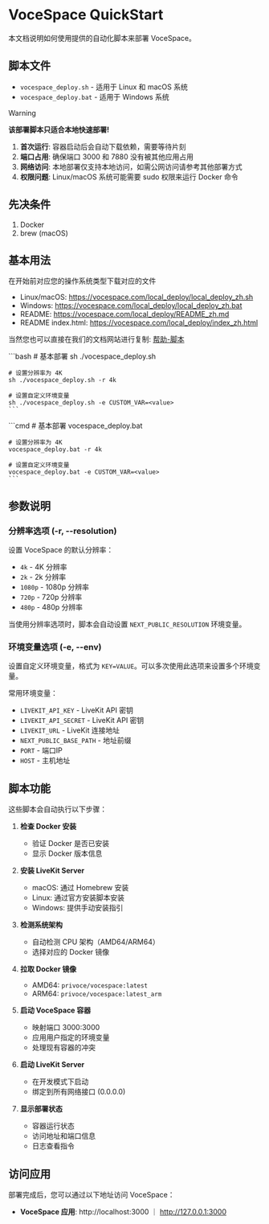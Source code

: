 
# VoceSpace QuickStart

本文档说明如何使用提供的自动化脚本来部署 VoceSpace。

## 脚本文件

- `vocespace_deploy.sh` - 适用于 Linux 和 macOS 系统
- `vocespace_deploy.bat` - 适用于 Windows 系统

> [!WARNING]
> **该部署脚本只适合本地快速部署!**
> 1. **首次运行**: 容器启动后会自动下载依赖，需要等待片刻
> 2. **端口占用**: 确保端口 3000 和 7880 没有被其他应用占用
> 3. **网络访问**: 本地部署仅支持本地访问，如需公网访问请参考其他部署方式
> 4. **权限问题**: Linux/macOS 系统可能需要 sudo 权限来运行 Docker 命令


## 先决条件

1. Docker
2. brew (macOS)

## 基本用法

在开始前对应您的操作系统类型下载对应的文件
- Linux/macOS: https://vocespace.com/local_deploy/local_deploy_zh.sh
- Windows: https://vocespace.com/local_deploy/local_deploy_zh.bat
- README: https://vocespace.com/local_deploy/README_zh.md
- README index.html: https://vocespace.com/local_deploy/index_zh.html

当然您也可以直接在我们的文档网站进行复制: [帮助-脚本](./help#本地部署脚本)

<Tabs>
  <Tab label="Linux/macOS">
    ```bash
    # 基本部署
    sh ./vocespace_deploy.sh

    # 设置分辨率为 4K
    sh ./vocespace_deploy.sh -r 4k

    # 设置自定义环境变量
    sh ./vocespace_deploy.sh -e CUSTOM_VAR=<value>
    ```
  </Tab>
  <Tab label="Windows">
    ```cmd
    # 基本部署
    vocespace_deploy.bat

    # 设置分辨率为 4K
    vocespace_deploy.bat -r 4k

    # 设置自定义环境变量
    vocespace_deploy.bat -e CUSTOM_VAR=<value>
    ```
  </Tab>
</Tabs>

## 参数说明

### 分辨率选项 (-r, --resolution)

设置 VoceSpace 的默认分辨率：

- `4k` - 4K 分辨率
- `2k` - 2k 分辨率
- `1080p` - 1080p 分辨率
- `720p` - 720p 分辨率
- `480p` - 480p 分辨率

当使用分辨率选项时，脚本会自动设置 `NEXT_PUBLIC_RESOLUTION` 环境变量。

### 环境变量选项 (-e, --env)

设置自定义环境变量，格式为 `KEY=VALUE`。可以多次使用此选项来设置多个环境变量。

常用环境变量：

- `LIVEKIT_API_KEY` - LiveKit API 密钥
- `LIVEKIT_API_SECRET` - LiveKit API 密钥
- `LIVEKIT_URL` - LiveKit 连接地址
- `NEXT_PUBLIC_BASE_PATH` - 地址前缀
- `PORT` - 端口IP
- `HOST` - 主机地址

## 脚本功能

这些脚本会自动执行以下步骤：

1. **检查 Docker 安装**
   - 验证 Docker 是否已安装
   - 显示 Docker 版本信息

2. **安装 LiveKit Server**
   - macOS: 通过 Homebrew 安装
   - Linux: 通过官方安装脚本安装
   - Windows: 提供手动安装指引

3. **检测系统架构**
   - 自动检测 CPU 架构（AMD64/ARM64）
   - 选择对应的 Docker 镜像

4. **拉取 Docker 镜像**
   - AMD64: `privoce/vocespace:latest`
   - ARM64: `privoce/vocespace:latest_arm`

5. **启动 VoceSpace 容器**
   - 映射端口 3000:3000
   - 应用用户指定的环境变量
   - 处理现有容器的冲突

6. **启动 LiveKit Server**
   - 在开发模式下启动
   - 绑定到所有网络接口 (0.0.0.0)

7. **显示部署状态**
   - 容器运行状态
   - 访问地址和端口信息
   - 日志查看指令
## 访问应用

部署完成后，您可以通过以下地址访问 VoceSpace：

- **VoceSpace 应用**: http://localhost:3000 ｜ http://127.0.0.1:3000
